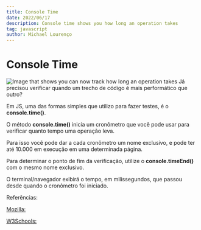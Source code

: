 ```yaml
---
title: Console Time
date: 2022/06/17
description: Console time shows you how long an operation takes 
tag: javascript
author: Michael Lourenço
---
```


# Console Time

<Image
  src="/images/SPT-CONSOLE-TIME.png"
  alt="Image that shows you can now track how long an operation takes "
  width={1278}
  height={988}
  priority
  className="next-image"
/>
Já precisou verificar quando um trecho de código é mais performático que outro? 

Em JS, uma das formas simples que utilizo para fazer testes, é o **console.time()**.

O método **console.time()** inicia um cronômetro que você pode usar para verificar quanto tempo uma operação leva. 

Para isso você pode dar a cada cronômetro um nome exclusivo, e pode ter até 10.000 em execução em uma determinada página.

Para determinar o ponto de fim da verificação, utilize o **console.timeEnd()** com o mesmo nome exclusivo.

O terminal/navegador exibirá o tempo, em milissegundos, que passou desde quando o cronômetro foi iniciado.

Referências:

[Mozilla:](https://mzl.la/3b9tUQH)

[W3Schools:](https://bit.ly/3MUL1TD)